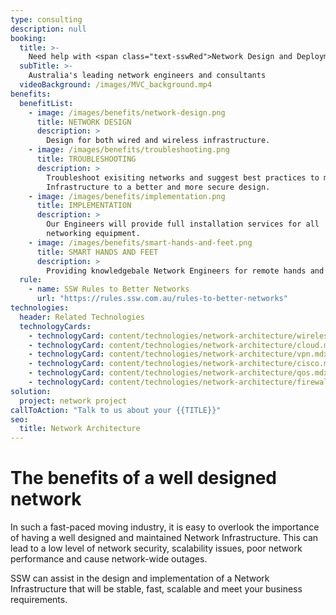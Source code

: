 ```yaml
---
type: consulting
description: null
booking:
  title: >-
    Need help with <span class="text-sswRed">Network Design and Deployment</span>?
  subTitle: >-
    Australia's leading network engineers and consultants
  videoBackground: /images/MVC_background.mp4
benefits:
  benefitList:
    - image: /images/benefits/network-design.png
      title: NETWORK DESIGN
      description: >
        Design for both wired and wireless infrastructure.
    - image: /images/benefits/troubleshooting.png
      title: TROUBLESHOOTING
      description: >
        Troubleshoot exisiting networks and suggest best practices to move 
        Infrastructure to a better and more secure design.
    - image: /images/benefits/implementation.png
      title: IMPLEMENTATION
      description: >
        Our Engineers will provide full installation services for all 
        networking equipment.
    - image: /images/benefits/smart-hands-and-feet.png
      title: SMART HANDS AND FEET
      description: >
        Providing knowledgebale Network Engineers for remote hands and feet.
  rule:
    - name: SSW Rules to Better Networks
      url: "https://rules.ssw.com.au/rules-to-better-networks"
technologies:
  header: Related Technologies
  technologyCards:
    - technologyCard: content/technologies/network-architecture/wireless.mdx
    - technologyCard: content/technologies/network-architecture/cloud.mdx
    - technologyCard: content/technologies/network-architecture/vpn.mdx
    - technologyCard: content/technologies/network-architecture/cisco.mdx
    - technologyCard: content/technologies/network-architecture/qos.mdx
    - technologyCard: content/technologies/network-architecture/firewall.mdx
solution:
  project: network project
callToAction: "Talk to us about your {{TITLE}}"
seo:
  title: Network Architecture
---
```


# The benefits of a **well designed network**

In such a fast-paced moving industry, it is easy to overlook the importance of
having a well designed and maintained Network Infrastructure. This can lead to
a low level of network security, scalability issues, poor network performance
and cause network-wide outages.

SSW can assist in the design and implementation of a Network Infrastructure
that will be stable, fast, scalable and meet your business requirements.
